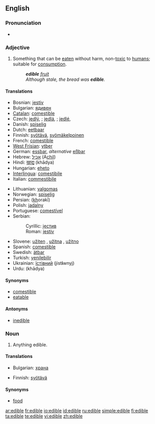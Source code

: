 ==English==

===Pronunciation===
* {{a|UK}} {{IPA|/ˈɛd.ɪ.bəl/}} {{SAMPA|/"Ed.I.b@l/}}

===Adjective===
{{en-adj|-}}

# Something that can be [[eaten]] without harm, non-[[toxic]] to [[human]]s; suitable for [[consumption]].
#: '''''edible''' [[fruit]]''
#: ''Although stale, the bread was '''edible'''.''

====Translations====
{{trans-top|Something that can be eaten without harm; suitable for consumption}}
* Bosnian: [[jestiv]] {{m}}
* Bulgarian: [[ядивен]] {{m}}
* [[Catalan]]: [[comestible]]
* Czech: [[jedlý]], {{m}}; [[jedlá]], {{f}}; [[jedlé]], {{n}}
* Danish: [[spiselig]]
* Dutch: [[eetbaar]]
* Finnish: [[syötävä]], [[syömäkelpoinen]]
* French: [[comestible]]
* [[West Frisian]]: [[ytber]]
* German: [[essbar]], ''alternative'' [[eßbar]]
* Hebrew: [[אכיל]] (A<u>chil</u>)
* Hindi: [[खाद्य]] (khādya)
* Hungarian: [[eheto]]
* [[Interlingua]]: [[comestibile]]
* Italian: [[commestibile]]
{{trans-mid}}
* Lithuanian: [[valgomas]]
* Norwegian: [[spiselig]]
* Persian: {{fa-Arab|[[خوراکی]]}} (<u>kh</u>orakī)
* Polish: [[jadalny]] {{m}}
* Portuguese: [[comestível]]
* Serbian:
*: Cyrillic: [[јестив]] {{m}}
*: Roman: [[jestiv]] {{m}}
* Slovene: [[užiten]] {{m}}, [[užitna]] {{f}}, [[užitno]] {{n}}
* Spanish: [[comestible]]
* Swedish: [[ätbar]]
* Turkish: [[yenilebilir]]
* Ukrainian: [[їстівний]] {{m}} (jist'''i'''wnyj)
* Urdu: {{ur-Arab|[[کھادیہ]]}} (khādya)
{{trans-bottom}}

====Synonyms====
* [[comestible]]
* [[eatable]]

====Antonyms====
*[[inedible]]

===Noun===
{{en-noun}}

# Anything edible.

====Translations====
{{trans-top|anything edible}}
* Bulgarian: [[храна]] {{f}}
{{trans-mid}}
* Finnish: [[syötävä]]
{{trans-bottom}}

====Synonyms====
* [[food]]

[[ar:edible]]
[[fr:edible]]
[[io:edible]]
[[id:edible]]
[[ru:edible]]
[[simple:edible]]
[[fi:edible]]
[[ta:edible]]
[[te:edible]]
[[vi:edible]]
[[zh:edible]]